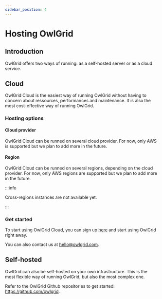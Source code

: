 ```yaml
---
sidebar_position: 4
---
```



# Hosting OwlGrid

## Introduction

OwlGrid offers two ways of running: as a self-hosted server or as a cloud service.

## Cloud

OwlGrid Cloud is the easiest way of running OwlGrid without having to concern about ressources, performances and maintenance. It is also the most cost-effective way of running OwlGrid.

### Hosting options

#### Cloud provider

OwlGrid Cloud can be runned on several cloud provider. For now, only AWS is supported but we plan to add more in the future.

#### Region

OwlGrid Cloud can be runned on several regions, depending on the cloud provider. For now, only AWS regions are supported but we plan to add more in the future.

:::info

Cross-regions instances are not available yet.

:::

### Get started

To start using OwlGrid Cloud, you can sign up [here](https://owlgrid.app/signup) and start using OwlGrid right away.

You can also contact us at [hello@owlgrid.com](mailto:hello@owlgrid.com).

## Self-hosted

OwlGrid can also be self-hosted on your own infrastructure. This is the most flexible way of running OwlGrid, but also the most complex one.

Refer to the OwlGrid Github repositories to get started: https://github.com/owlgrid.